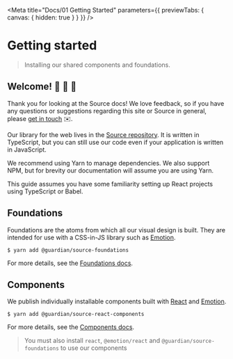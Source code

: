 
<Meta
	title="Docs/01 Getting Started"
	parameters={{ previewTabs: { canvas: { hidden: true } } }}
/>

# Getting started

> Installing our shared components and foundations.

## Welcome! 🤗 🎊 🤝

Thank you for looking at the Source docs! We love feedback, so if you have any questions or suggestions regarding this site or Source in general, please [get in touch](https://theguardian.design/2a1e5182b/p/231f6b-contact-us) ✉️.

Our library for the web lives in the [Source repository](https://github.com/guardian/source). It is written in TypeScript, but you can still use our code even if your application is written in JavaScript.

We recommend using Yarn to manage dependencies. We also support NPM, but for brevity our documentation will assume you are using Yarn.

This guide assumes you have some familiarity setting up React projects using TypeScript or Babel.

## Foundations

Foundations are the atoms from which all our visual design is built. They are intended for use with a CSS-in-JS library such as [Emotion](https://emotion.sh/).

```shell
$ yarn add @guardian/source-foundations
```

For more details, see the [Foundations docs](https://guardian.github.io/source/?path=/docs/docs-02-foundations--page).

## Components

We publish individually installable components built with [React](https://reactjs.org/) and [Emotion](https://emotion.sh/).

```shell
$ yarn add @guardian/source-react-components
```

For more details, see the [Components docs](https://guardian.github.io/source/?path=/docs/docs-03-components--page).

> You must also install `react`, `@emotion/react` and `@guardian/source-foundations` to use our components
